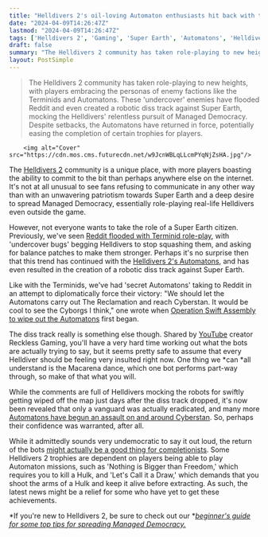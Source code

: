 ```yaml
---
title: "Helldivers 2's oil-loving Automaton enthusiasts hit back with their own propaganda, including a robotic diss track I can't understand but I assume our moms are slandered"
date: "2024-04-09T14:26:47Z"
lastmod: "2024-04-09T14:26:47Z"
tags: ['Helldivers 2', 'Gaming', 'Super Earth', 'Automatons', 'Helldivers', 'Terminids', 'YouTube']
draft: false
summary: "The Helldivers 2 community has taken role-playing to new heights, with players embracing the personas of enemy factions like the Terminids and Automatons. These 'undercover' enemies have flooded Reddit and even created a robotic diss track against Super Earth, mocking the Helldivers' relentless pursuit of Managed Democracy. Despite setbacks, the Automatons have returned in force, potentially easing the completion of certain trophies for players."
layout: PostSimple
---
```

> The Helldivers 2 community has taken role-playing to new heights, with players embracing the personas of enemy factions like the Terminids and Automatons. These 'undercover' enemies have flooded Reddit and even created a robotic diss track against Super Earth, mocking the Helldivers' relentless pursuit of Managed Democracy. Despite setbacks, the Automatons have returned in force, potentially easing the completion of certain trophies for players.


        <img alt="Cover" src="https://cdn.mos.cms.futurecdn.net/w9JcnWBLqLLcmPYqNjZsHA.jpg"/>
        
The [<u>Helldivers 2</u>](https://www.gamesradar.com/helldivers-2-guide/) community is a unique place, with more players boasting the ability to commit to the bit than perhaps anywhere else on the internet. It's not at all unusual to see fans refusing to communicate in any other way than with an unwavering patriotism towards Super Earth and a deep desire to spread Managed Democracy, essentially role-playing real-life Helldivers even outside the game. 

However, not everyone wants to take the role of a Super Earth citizen. Previously, we've seen [<u>Reddit flooded with Terminid role-play</u>](https://www.gamesradar.com/this-is-getting-out-of-hand-helldivers-2-players-role-played-the-bugs-so-hard-that-people-are-making-impressive-animations-of-terminids-posting-on-reddit/), with 'undercover bugs' begging Helldivers to stop squashing them, and asking for balance patches to make them stronger. Perhaps it's no surprise then that this trend has continued with the [Helldivers 2's Automatons](https://www.gamesradar.com/helldivers-2-automatons/), and has even resulted in the creation of a robotic diss track against Super Earth. 

Like with the Terminids, we've had 'secret Automatons' taking to Reddit in an attempt to diplomatically force their victory: "We should let the Automatons carry out The Reclamation and reach Cyberstan. It would be cool to see the Cyborgs I think," one wrote when [<u>Operation Swift Assembly to wipe out the Automatons</u>](https://www.gamesradar.com/in-helldivers-2s-new-major-order-game-master-joel-takes-off-the-kid-gloves-once-and-for-all-youre-gonna-fight-automatons-and-youre-gonna-like-it/) first began. 

The diss track really is something else though. Shared by [YouTube](https://www.gamesradar.com/uk/tag/youtube/) creator Reckless Gaming, you'll have a very hard time working out what the bots are actually trying to say, but it seems pretty safe to assume that every Helldiver should be feeling very insulted right now. One thing we *can *all understand is the Macarena dance, which one bot performs part-way through, so make of that what you will.

While the comments are full of Helldivers mocking the robots for swiftly getting wiped off the map just days after the diss track dropped, it's now been revealed that only a vanguard was actually eradicated, and many more [<u>Automatons have begun an assault on and around Cyberstan</u>](https://www.gamesradar.com/helldivers-2-game-master-joel-says-sike-the-previous-automaton-force-was-merely-a-vanguard-and-now-a-massive-fleet-is-assaulting-cyberstan-and-the-surrounding-planets/). So, perhaps their confidence was warranted, after all.

While it admittedly sounds very undemocratic to say it out loud, the return of the bots [<u>might actually be a good thing for completionists</u>](https://www.gamesradar.com/helldivers-2-soldiers-automaton-dismantling-victory-is-bad-news-for-trophy-hunters-who-need-to-wait-for-their-return-to-platinum-the-shooter/). Some Helldivers 2 trophies are dependent on players being able to play Automaton missions, such as 'Nothing is Bigger than Freedom,' which requires you to kill a Hulk, and 'Let's Call it a Draw,' which demands that you shoot the arms of a Hulk and keep it alive before extracting. As such, the latest news might be a relief for some who have yet to get these achievements. 

*If you're new to Helldivers 2, be sure to check out our *[<u><em>beginner's guide for some top tips for spreading Managed Democracy.</em></u>](https://www.gamesradar.com/helldivers-2-beginners-guide/)
        